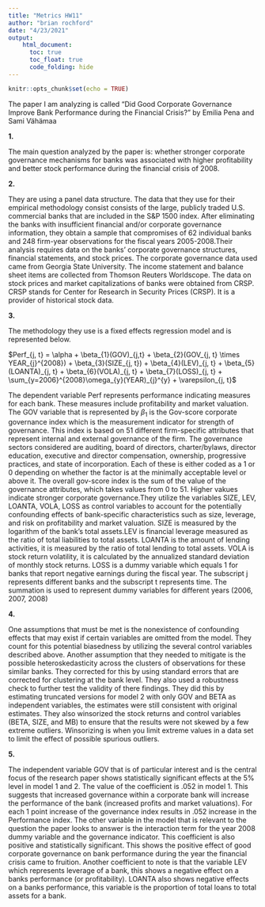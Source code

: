```yaml
---
title: "Metrics HW11"
author: "brian rochford"
date: "4/23/2021"
output:
    html_document:
      toc: true
      toc_float: true
      code_folding: hide
---
```


```r
knitr::opts_chunk$set(echo = TRUE)
```


The paper I am analyzing is called “Did Good Corporate Governance Improve Bank Performance during the Financial Crisis?” by Emilia Pena and Sami Vähämaa

**1.**

The main question analyzed by the paper is: whether stronger corporate governance mechanisms for banks was associated with higher profitability and better stock performance during the financial crisis of 2008.

**2.**

They are using a panel data structure. The data that they use for their empirical methodology consist consists of the large, publicly traded U.S. commercial banks that are included in the S&P 1500 index. After eliminating the banks with insufficient financial and/or corporate governance information, they obtain a sample that compromises of 62 individual banks and 248 firm-year observations for the fiscal years 2005-2008.Their analysis requires data on the banks’ corporate governance structures, financial statements, and stock prices. The corporate governance data used came from Georgia State University. The income statement and balance sheet items are collected from Thomson Reuters Worldscope. The data on stock prices and market capitalizations of banks were obtained from CRSP. CRSP stands for Center for Research in Security Prices (CRSP). It is a provider of historical stock data. 


**3.**

The methodology they use is a fixed effects regression model and is represented below.

$Perf_{j, t} = \alpha + \beta_{1}(GOV)_{j,t} + \beta_{2}(GOV_{j, t} \times YEAR_{j}^{2008}) + \beta_{3}(SIZE_{j, t}) + \beta_{4}(LEV)_{j, t} + \beta_{5}(LOANTA)_{j, t} + \beta_{6}(VOLA)_{j, t} + \beta_{7}(LOSS)_{j, t} + \sum_{y=2006}^{2008}\omega_{y}(YEAR)_{j}^{y} + \varepsilon_{j, t}$

The dependent variable Perf represents performance indicating measures for each bank. These measures include profitability and market valuation. The GOV variable that is represented by $\beta_{1}$ is the Gov-score corporate governance index which is the measurement indicator for strength of governance. This index is based on 51 different firm-specific attributes that represent internal and external governance of the firm. The governance sectors considered are auditing, board of directors, charter/bylaws, director education, executive and director compensation, ownership, progressive practices, and state of incorporation.  Each of these is either coded as a 1 or 0 depending on whether the factor is at the minimally acceptable level or above it. The overall gov-score index is the sum of the value of the governance attributes, which takes values from 0 to 51. Higher vakues indicate stronger corporate governance.They utilize the variables SIZE, LEV, LOANTA, VOLA, LOSS as control variables to account for the potentially confounding effects of bank-specific characteristics such as size, leverage, and risk on profitability and market valuation. SIZE is measured by the logarithm of the bank's total assets.LEV is financial leverage measured as the ratio of total liabilities to total assets. LOANTA is the amount of lending activities, it is measured by the ratio of total lending to total assets. VOLA is stock return volatility, it is calculated by the annualized standard deviation of monthly stock returns. LOSS is a dummy variable which equals 1 for banks that report negative earnings during the fiscal year.
The subscript j represents different banks and the subscript t represents time. The summation is used to represent dummy variables for different years (2006, 2007, 2008)

**4.**

One assumptions that must be met is the nonexistence of confounding effects that may exist if certain variables are omitted from the model. They count for this potential biasedness by utilizing the several control variables described above. Another assumption that they needed to mitigate is the possible heteroskedasticity across the clusters of observations for these similar banks. They corrected for this by using standard errors that are corrected for clustering at the bank level. They also used a robustness check to further test the validity of there findings. They did this by estimating truncated versions for model 2 with only GOV and BETA as independent variables, the estimates were still consistent with original estimates. They also winsorized the stock returns and control variables (BETA, SIZE, and MB) to ensure that the results were not skewed by a few extreme outliers. Winsorizing is when you limit extreme values in a data set to limit the effect of possible spurious outliers. 

**5.**

The independent variable GOV that is of particular interest and is the central focus of the research paper shows statistically significant effects at the 5% level in model 1 and 2. The value of the coefficient is .052 in model 1. This suggests that increased governance within a corporate bank will increase the performance of the bank (increased profits and market valuations). For each 1 point increase of the governance index results in .052 increase in the Performance index. The other variable in the model that is relevant to the question the paper looks to answer is the interaction term for the year 2008 dummy variable and the governance indicator. This coefficient is also positive and statistically significant. This shows the positive effect of good corporate governance on bank performance during the year the financial crisis came to fruition. Another coefficient to note is that the variable LEV which represents leverage of a bank, this shows a negative effect on a banks performance (or profitability). LOANTA also shows negative effects on a banks performance, this variable is the proportion of total loans to total assets for a bank.
